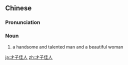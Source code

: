 ==Chinese==
{{zh-forms|type=22}}

===Pronunciation===
{{zh-pron
|m=cáizǐ jiārén
|c=coi4 zi2 gaai1 jan4
|cat=n
}}

===Noun===
{{zh-noun}}

# a handsome and talented man and a beautiful woman

[[ja:才子佳人]]
[[zh:才子佳人]]